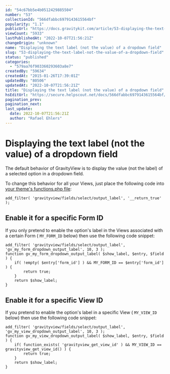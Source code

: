 ```yaml
---
id: "54c67bb5e4b0512429885504"
number: "53"
collectionId: "566dfabbc6979143615564bf"
popularity: "1.1"
publicUrl: "https://docs.gravitykit.com/article/53-displaying-the-text-label-not-the-value-of-a-dropdown-field"
viewCount: "5933"
lastPublishedAt: "2022-10-07T21:56:21Z"
changeOrigin: "unknown"
name: "Displaying the text label (not the value) of a dropdown field"
slug: "53-displaying-the-text-label-not-the-value-of-a-dropdown-field"
status: "published"
categories: 
  - "579aa76f903360293603a8e7"
createdBy: "59634"
createdAt: "2015-01-26T17:39:01Z"
updatedBy: "80506"
updatedAt: "2022-10-07T21:56:21Z"
title: "Displaying the text label (not the value) of a dropdown field"
hsEditUrl: "https://secure.helpscout.net/docs/566dfabbc6979143615564bf/article/54c67bb5e4b0512429885504"
pagination_prev: 
pagination_next: 
last_update:
  date: 2022-10-07T21:56:21Z
  author: "Rafael Ehlers"
---
```


# Displaying the text label (not the value) of a dropdown field

The default behavior of GravityView is to display the value (not the label) of a selected option in a dropdown field.

To change this behavior for all your Views, just place the following code into [your theme's functions.php file](https://docs.gravitykit.com/article/210-where-to-put-code-samples):

```
add_filter( 'gravityview/fields/select/output_label', '__return_true' );
```

## Enable it for a specific Form ID

If you only pretend to enable the option's label in the Views associated with a certain Form ( `MY_FORM_ID` below) then use the following code snippet:

```
add_filter( 'gravityview/fields/select/output_label', 'gv_my_form_dropdown_output_label', 10, 3 );
function gv_my_form_dropdown_output_label( $show_label, $entry, $field ) {
	if( !empty( $entry['form_id'] ) && MY_FORM_ID == $entry['form_id'] ) {
		return true;
	}
	return $show_label;
}
```

## Enable it for a specific View ID

If you pretend to enable the option's label in a specific View ( `MY_VIEW_ID` below) then use the following code snippet:

```
add_filter( 'gravityview/fields/select/output_label', 'gv_my_view_dropdown_output_label', 10, 3 );
function gv_my_view_dropdown_output_label( $show_label, $entry, $field ) {
	if( function_exists( 'gravityview_get_view_id' ) && MY_VIEW_ID == gravityview_get_view_id() ) {
		return true;
	}
	return $show_label;
}
```
